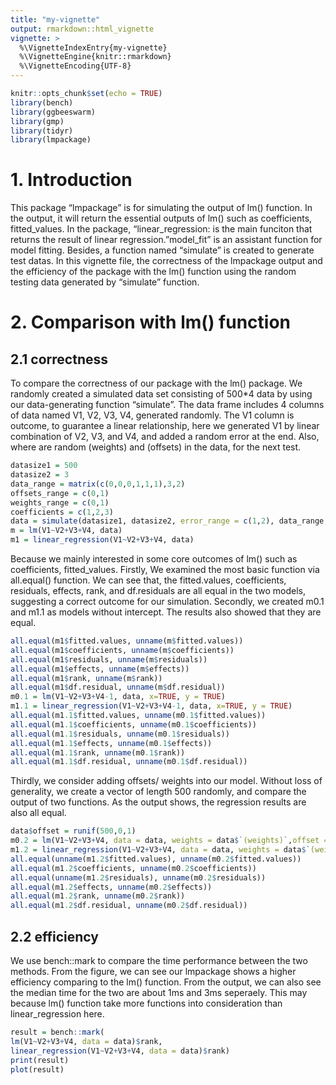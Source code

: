 ```yaml
---
title: "my-vignette"
output: rmarkdown::html_vignette
vignette: >
  %\VignetteIndexEntry{my-vignette}
  %\VignetteEngine{knitr::rmarkdown}
  %\VignetteEncoding{UTF-8}
---
```


```r
knitr::opts_chunk$set(echo = TRUE)
library(bench)
library(ggbeeswarm)
library(gmp)
library(tidyr)
library(lmpackage)
```
# 1. Introduction
This package "lmpackage" is for simulating the output of lm() function. In the output, it will return the essential outputs of lm() such as coefficients, fitted_values. In the package, "linear_regression: is the main funciton that returns the result of linear regression. "model_fit" is an assistant function for model fitting. Besides, a function named "simulate" is created to generate test datas. In this vignette file, the correctness of the lmpackage output and the efficiency of the package with the lm() function using the random testing data generated by "simulate" function. 

# 2. Comparison with lm() function
## 2.1 correctness
To compare the correctness of our package with the lm() package. We randomly created a simulated data set consisting of 500*4 data by using our data-generating function "simulate". The data frame includes 4 columns of data named V1, V2, V3, V4, generated randomly. The V1 column is outcome, to guarantee a linear relationship, here we generated V1 by linear combination of V2, V3, and V4, and added a random error at the end. Also, where are random (weights) and (offsets) in the data, for the next test.
```r
datasize1 = 500
datasize2 = 3
data_range = matrix(c(0,0,0,1,1,1),3,2)
offsets_range = c(0,1)
weights_range = c(0,1)
coefficients = c(1,2,3)
data = simulate(datasize1, datasize2, error_range = c(1,2), data_range, offsets_range, weights_range, coefficients)
m = lm(V1~V2+V3+V4, data)
m1 = linear_regression(V1~V2+V3+V4, data)
```

Because we mainly interested in some core outcomes of lm() such as coefficients, fitted_values. Firstly, We examined the most basic function via all.equal() function. We can see that, the fitted.values, coefficients, residuals, effects, rank, and df.residuals are all equal in the two models, suggesting a correct outcome for our simulation. Secondly, we created m0.1 and m1.1 as models without intercept. The results also showed that they are equal. 
```r
all.equal(m1$fitted.values, unname(m$fitted.values))
all.equal(m1$coefficients, unname(m$coefficients))
all.equal(m1$residuals, unname(m$residuals))
all.equal(m1$effects, unname(m$effects))
all.equal(m1$rank, unname(m$rank))
all.equal(m1$df.residual, unname(m$df.residual))
m0.1 = lm(V1~V2+V3+V4-1, data, x=TRUE, y = TRUE)
m1.1 = linear_regression(V1~V2+V3+V4-1, data, x=TRUE, y = TRUE)
all.equal(m1.1$fitted.values, unname(m0.1$fitted.values))
all.equal(m1.1$coefficients, unname(m0.1$coefficients))
all.equal(m1.1$residuals, unname(m0.1$residuals))
all.equal(m1.1$effects, unname(m0.1$effects))
all.equal(m1.1$rank, unname(m0.1$rank))
all.equal(m1.1$df.residual, unname(m0.1$df.residual))
```
Thirdly, we consider adding offsets/ weights into our model. Without loss of generality, we create a vector of length 500 randomly, and compare the output of two functions. As the output shows, the regression results are also all equal.
```r
data$offset = runif(500,0,1)
m0.2 = lm(V1~V2+V3+V4, data = data, weights = data$`(weights)`,offset = data$`(offset)`)
m1.2 = linear_regression(V1~V2+V3+V4, data = data, weights = data$`(weights)`,offset = data$`(offset)`)
all.equal(unname(m1.2$fitted.values), unname(m0.2$fitted.values))
all.equal(m1.2$coefficients, unname(m0.2$coefficients))
all.equal(unname(m1.2$residuals), unname(m0.2$residuals))
all.equal(m1.2$effects, unname(m0.2$effects))
all.equal(m1.2$rank, unname(m0.2$rank))
all.equal(m1.2$df.residual, unname(m0.2$df.residual))
```


## 2.2 efficiency
We use bench::mark to compare the time performance between the two methods. From the figure, we can see our lmpackage shows a higher efficiency comparing to the lm() function. From the output, we can also see the median time for the two are about 1ms and 3ms seperaely. This may because lm() function take more functions into consideration than linear_regression here.  
```r
result = bench::mark(
lm(V1~V2+V3+V4, data = data)$rank,
linear_regression(V1~V2+V3+V4, data = data)$rank)
print(result)
plot(result)
```
